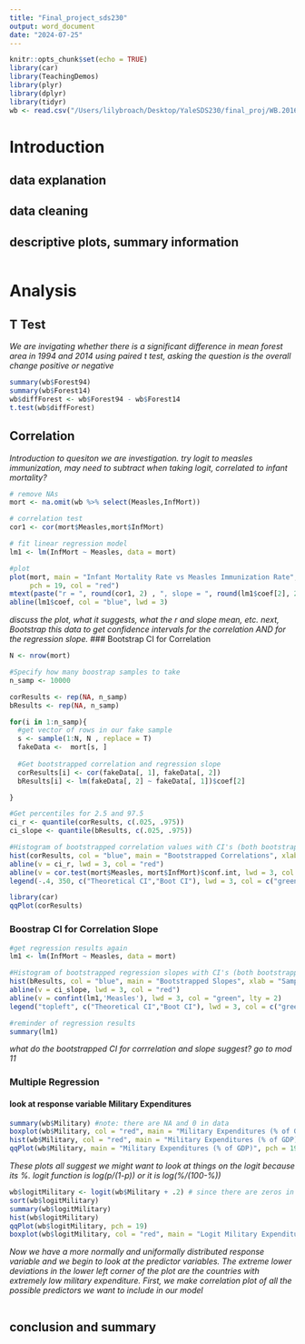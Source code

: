 ```yaml
---
title: "Final_project_sds230"
output: word_document
date: "2024-07-25"
---
```


```r
knitr::opts_chunk$set(echo = TRUE)
library(car)
library(TeachingDemos)
library(plyr)
library(dplyr)
library(tidyr)
wb <- read.csv("/Users/lilybroach/Desktop/YaleSDS230/final_proj/WB.2016.csv")

```

# Introduction

## data explanation

## data cleaning


## descriptive plots, summary information



```r

```

# Analysis


## T Test
*We are invigating whether there is a significant difference in mean  forest area in 1994 and 2014 using paired t test, asking the question is the overall change positive or negative*
```r
summary(wb$Forest94)
summary(wb$Forest14)
wb$diffForest <- wb$Forest94 - wb$Forest14
t.test(wb$diffForest)
```


## Correlation 
*Introduction to quesiton we are investigation. try logit to measles immunization, may need to subtract when taking logit, correlated to infant mortality?*
```r

# remove NAs 
mort <- na.omit(wb %>% select(Measles,InfMort))

# correlation test
cor1 <- cor(mort$Measles,mort$InfMort)

# fit linear regression model
lm1 <- lm(InfMort ~ Measles, data = mort)

#plot 
plot(mort, main = "Infant Mortality Rate vs Measles Immunization Rate", xlab = "% of Measles Immunization for 12-23 month olds", ylab = "Infant Mortality Rate per 1,000 Live Births",
     pch = 19, col = "red")
mtext(paste("r = ", round(cor1, 2) , ", slope = ", round(lm1$coef[2], 2)))
abline(lm1$coef, col = "blue", lwd = 3)


```
*discuss the plot, what it suggests, what the r and slope mean, etc. next,  Bootstrap this data to get confidence intervals for the correlation AND for the regression slope.*
### Bootstrap CI for Correlation 
```r
N <- nrow(mort)

#Specify how many boostrap samples to take
n_samp <- 10000

corResults <- rep(NA, n_samp)
bResults <- rep(NA, n_samp) 

for(i in 1:n_samp){
  #get vector of rows in our fake sample
  s <- sample(1:N, N , replace = T)
  fakeData <-  mort[s, ]
    
  #Get bootstrapped correlation and regression slope
  corResults[i] <- cor(fakeData[, 1], fakeData[, 2])
  bResults[i] <- lm(fakeData[, 2] ~ fakeData[, 1])$coef[2]

}

#Get percentiles for 2.5 and 97.5
ci_r <- quantile(corResults, c(.025, .975))
ci_slope <- quantile(bResults, c(.025, .975))

#Histogram of bootstrapped correlation values with CI's (both bootstrapped and theoretical)
hist(corResults, col = "blue", main = "Bootstrapped Correlations", xlab = "Sample Correlation", breaks = 50)
abline(v = ci_r, lwd = 3, col = "red")
abline(v = cor.test(mort$Measles, mort$InfMort)$conf.int, lwd = 3, col = "green", lty = 2)
legend(-.4, 350, c("Theoretical CI","Boot CI"), lwd = 3, col = c("green","red"), lty = c(2, 1))

library(car)
qqPlot(corResults)
```
### Boostrap CI for Correlation Slope
```r
#get regression results again
lm1 <- lm(InfMort ~ Measles, data = mort)

#Histogram of bootstrapped regression slopes with CI's (both bootstrapped and theoretical)
hist(bResults, col = "blue", main = "Bootstrapped Slopes", xlab = "Sample Slope", breaks = 50)
abline(v = ci_slope, lwd = 3, col = "red")
abline(v = confint(lm1,'Measles'), lwd = 3, col = "green", lty = 2)
legend("topleft", c("Theoretical CI","Boot CI"), lwd = 3, col = c("green","red"), lty = c(2, 1))

#reminder of regression results
summary(lm1)
```
*what do the bootstrapped CI for corrrelation and slope suggest? go to mod 11*

### Multiple Regression
#### look at response variable Military Expenditures
```r
summary(wb$Military) #note: there are NA and 0 in data
boxplot(wb$Military, col = "red", main = "Military Expenditures (% of GDP)", horizontal = T)
hist(wb$Military, col = "red", main = "Military Expenditures (% of GDP)")
qqPlot(wb$Military, main = "Military Expenditures (% of GDP)", pch = 19)
```
*These plots all suggest we might want to look at things on the logit because its %. logit function is log(p/(1-p)) or it is log(%/(100-%))*

```r


wb$logitMilitary <- logit(wb$Military + .2) # since there are zeros in the data
sort(wb$logitMilitary)
summary(wb$logitMilitary)
hist(wb$logitMilitary)
qqPlot(wb$logitMilitary, pch = 19)
boxplot(wb$logitMilitary, col = "red", main = "Logit Military Expenditures % of GDP", horizontal = T)

```
*Now we have a more normally and uniformally distributed response variable and we begin to look at the predictor variables. The extreme lower deviations in the lower left corner of the plot are the countries with extremely low military expenditure. First, we make correlation plot of all the possible predictors we want to include in our model*
```r

```







## conclusion and summary
